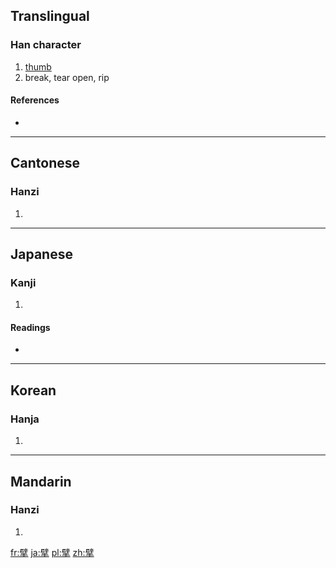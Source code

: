 ==Translingual==

===Han character===
{{Han char|rn=64|rad=手|as=13|sn=16|four=7050<sub>2</sub>|canj=尸十手 (SJQ)}}

# [[thumb]]
# break, tear open, rip

====References====
* {{Han ref|kx=0459.080|dkj=12835|dj=0808.070|hdz=31966.050|uh=64D8|ud=25816|bh=C0BC|bd=49340}}

----

==Cantonese==

===Hanzi===
{{yue-hanzi|jyut=|y=mak3}}

# {{defn|Cantonese|sort=手13}}

----

==Japanese==

===Kanji===
{{ja-kanji|grade=|rs=手13}}

# {{defn|Japanese|sort=手13}}

====Readings====
* {{ja-readings|on=[[はく]] (haku), [[へき]] (heki), [[びゃく]] (byaku)|kun=[[さく]] (saku)}}

----

==Korean==

===Hanja===
{{ko-hanja|hangeul=벽|eumhun=|rv=byeok|mr=pyŏk|y=pyek}}

# {{defn|Korean|sort=手13}}

----

==Mandarin==

===Hanzi===
{{cmn-hanzi|pin=[[bò]] ([[bo4]]), [[sòu]] ([[sou4]])|wg=po<sup>4</sup>, sou<sup>4</sup>}}

# {{defn|Mandarin|sort=手13}}

[[fr:擘]]
[[ja:擘]]
[[pl:擘]]
[[zh:擘]]